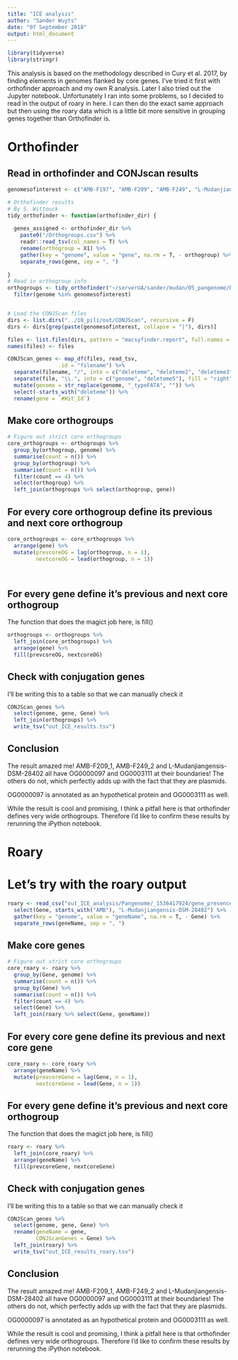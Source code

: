 ```yaml
---
title: "ICE analysis"
author: "Sander Wuyts"
date: "07 September 2018"
output: html_document
---
```


```r
library(tidyverse)
library(stringr)
```

This analysis is based on the methodology described in Cury et al. 2017, by finding elements in genomes flanked by core genes. I've tried it first with orthofinder approach and my own R analysis. Later I also tried out the Jupyter notebook. Unfortunately I ran into some problems, so I decided to read in the output of roary in here. I can then do the exact same approach but then using the roary data which is a little bit more sensitive in grouping genes together than Orthofinder is.

# Orthofinder

## Read in orthofinder and CONJscan results

```r
genomesofinterest <- c("AMB-F197", "AMB-F209", "AMB-F249", "L-Mudanjiangensis-DSM-28402")

# Orthofinder results
# By S. Wittouck
tidy_orthofinder <- function(orthofinder_dir) {
  
  genes_assigned <- orthofinder_dir %>%
    paste0("/Orthogroups.csv") %>%
    readr::read_tsv(col_names = T) %>%
    rename(orthogroup = X1) %>%
    gather(key = "genome", value = "gene", na.rm = T, - orthogroup) %>%
    separate_rows(gene, sep = ", ")
  
}
# Read in orthogroup info
orthogroups <- tidy_orthofinder("~/serverUA/sander/mudan/05_pangenome/Results_Sep03/") %>%
  filter(genome %in% genomesofinterest)


# Load the CONJScan files
dirs <- list.dirs("../10_pili/out/CONJScan", recursive = F)
dirs <- dirs[grep(paste(genomesofinterest, collapse = "|"), dirs)]

files <- list.files(dirs, pattern = "macsyfinder.report", full.names = T)
names(files) <- files

CONJScan_genes <- map_df(files, read_tsv,
                .id = "filename") %>%
  separate(filename, "/", into = c("deleteme", "deleteme2", "deleteme3",  "deleteme4", "file"), fill = "right") %>%
  separate(file, "\\.", into = c("genome", "deleteme5"), fill = "right") %>%
  mutate(genome = str_replace(genome, "_typeFATA", "")) %>%
  select(-starts_with("deleteme")) %>%
  rename(gene = `#Hit_Id`)
```

## Make core orthogroups

```r
# Figure out strict core orthogroups
core_orthogroups <- orthogroups %>% 
  group_by(orthogroup, genome) %>%
  summarise(count = n()) %>%
  group_by(orthogroup) %>%
  summarise(count = n()) %>%
  filter(count == 4) %>%
  select(orthogroup) %>%
  left_join(orthogroups %>% select(orthogroup, gene))
```

## For every core orthogroup define its previous and next core orthogroup

```r
core_orthogroups <- core_orthogroups %>%
  arrange(gene) %>%
  mutate(prevcoreOG = lag(orthogroup, n = 1),
         nextcoreOG = lead(orthogroup, n = 1))

  
```

## For every gene define it's previous and next core orthogroup

The function that does the magict job here, is fill()

```r
orthogroups <- orthogroups %>%
  left_join(core_orthogroups) %>%
  arrange(gene) %>%
  fill(prevcoreOG, nextcoreOG)

```

## Check with conjugation genes

I'll be writing this to a table so that we can manually check it

```r
CONJScan_genes %>%
  select(genome, gene, Gene) %>%
  left_join(orthogroups) %>%
  write_tsv("out_ICE_results.tsv")
```

## Conclusion

The result amazed me! AMB-F209_1, AMB-F249_2 and L-Mudanjiangensis-DSM-28402 all have OG0000097 and OG0003111 at their boundaries! The others do not, which perfectly adds up with the fact that they are plasmids. 

OG0000097 is annotated as an hypothetical protein and OG0003111 as well.

While the result is cool and promising, I think a pitfall here is that orthofinder defines very wide orthogroups. Therefore I'd like to confirm these results by rerunning the iPython notebook. 

# Roary

# Let's try with the roary output

```r
roary <- read_csv("out_ICE_analysis/Pangenome/_1536417924/gene_presence_absence.csv") %>%
  select(Gene, starts_with("AMB"), "L-Mudanjiangensis-DSM-28402") %>%
  gather(key = "genome", value = "geneName", na.rm = T, - Gene) %>%
  separate_rows(geneName, sep = ", ")
```

## Make core genes

```r
# Figure out strict core orthogroups
core_roary <- roary %>% 
  group_by(Gene, genome) %>%
  summarise(count = n()) %>%
  group_by(Gene) %>%
  summarise(count = n()) %>%
  filter(count == 4) %>%
  select(Gene) %>%
  left_join(roary %>% select(Gene, geneName))
```

## For every core gene define its previous and next core gene

```r
core_roary <- core_roary %>%
  arrange(geneName) %>%
  mutate(prevcoreGene = lag(Gene, n = 1),
         nextcoreGene = lead(Gene, n = 1))
```

## For every gene define it's previous and next core orthogroup

The function that does the magict job here, is fill()

```r
roary <- roary %>%
  left_join(core_roary) %>%
  arrange(geneName) %>%
  fill(prevcoreGene, nextcoreGene)

```

## Check with conjugation genes

I'll be writing this to a table so that we can manually check it

```r
CONJScan_genes %>%
  select(genome, gene, Gene) %>%
  rename(geneName = gene, 
         CONJScanGenes = Gene) %>%
  left_join(roary) %>%
  write_tsv("out_ICE_results_roary.tsv")
```

## Conclusion

The result amazed me! AMB-F209_1, AMB-F249_2 and L-Mudanjiangensis-DSM-28402 all have OG0000097 and OG0003111 at their boundaries! The others do not, which perfectly adds up with the fact that they are plasmids. 

OG0000097 is annotated as an hypothetical protein and OG0003111 as well.

While the result is cool and promising, I think a pitfall here is that orthofinder defines very wide orthogroups. Therefore I'd like to confirm these results by rerunning the iPython notebook. 

